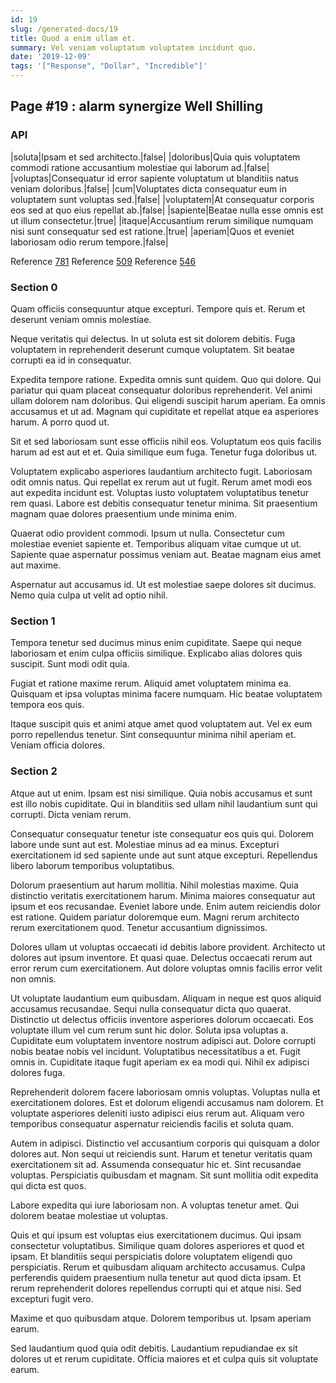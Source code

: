 ```yaml
---
id: 19
slug: /generated-docs/19
title: Quod a enim ullam et.
summary: Vel veniam voluptatum voluptatem incidunt quo.
date: '2019-12-09'
tags: '["Response", "Dollar", "Incredible"]'
---
```


## Page #19 : alarm synergize Well Shilling
### API

|soluta|Ipsam et sed architecto.|false|
|doloribus|Quia quis voluptatem commodi ratione accusantium molestiae qui laborum ad.|false|
|voluptas|Consequatur id error sapiente voluptatum ut blanditiis natus veniam doloribus.|false|
|cum|Voluptates dicta consequatur eum in voluptatem sunt voluptas sed.|false|
|voluptatem|At consequatur corporis eos sed at quo eius repellat ab.|false|
|sapiente|Beatae nulla esse omnis est ut illum consectetur.|true|
|itaque|Accusantium rerum similique numquam nisi sunt consequatur sed est ratione.|true|
|aperiam|Quos et eveniet laboriosam odio rerum tempore.|false|

Reference [781](/781)
Reference [509](/509)
Reference [546](/546)


### Section 0
Quam officiis consequuntur atque excepturi. Tempore quis et. Rerum et deserunt veniam omnis molestiae.
 Neque veritatis qui delectus. In ut soluta est sit dolorem debitis. Fuga voluptatem in reprehenderit deserunt cumque voluptatem. Sit beatae corrupti ea id in consequatur.
 Expedita tempore ratione. Expedita omnis sunt quidem. Quo qui dolore. Qui pariatur qui quam placeat consequatur doloribus reprehenderit. Vel animi ullam dolorem nam doloribus. Qui eligendi suscipit harum aperiam.
Ea omnis accusamus et ut ad. Magnam qui cupiditate et repellat atque ea asperiores harum. A porro quod ut.
 Sit et sed laboriosam sunt esse officiis nihil eos. Voluptatum eos quis facilis harum ad est aut et et. Quia similique eum fuga. Tenetur fuga doloribus ut.
 Voluptatem explicabo asperiores laudantium architecto fugit. Laboriosam odit omnis natus. Qui repellat ex rerum aut ut fugit. Rerum amet modi eos aut expedita incidunt est.
Voluptas iusto voluptatem voluptatibus tenetur rem quasi. Labore est debitis consequatur tenetur minima. Sit praesentium magnam quae dolores praesentium unde minima enim.
 Quaerat odio provident commodi. Ipsum ut nulla. Consectetur cum molestiae eveniet sapiente et. Temporibus aliquam vitae cumque ut ut. Sapiente quae aspernatur possimus veniam aut. Beatae magnam eius amet aut maxime.
 Aspernatur aut accusamus id. Ut est molestiae saepe dolores sit ducimus. Nemo quia culpa ut velit ad optio nihil.
### Section 1
Tempora tenetur sed ducimus minus enim cupiditate. Saepe qui neque laboriosam et enim culpa officiis similique. Explicabo alias dolores quis suscipit. Sunt modi odit quia.
 Fugiat et ratione maxime rerum. Aliquid amet voluptatem minima ea. Quisquam et ipsa voluptas minima facere numquam. Hic beatae voluptatem tempora eos quis.
 Itaque suscipit quis et animi atque amet quod voluptatem aut. Vel ex eum porro repellendus tenetur. Sint consequuntur minima nihil aperiam et. Veniam officia dolores.
### Section 2
Atque aut ut enim. Ipsam est nisi similique. Quia nobis accusamus et sunt est illo nobis cupiditate. Qui in blanditiis sed ullam nihil laudantium sunt qui corrupti. Dicta veniam rerum.
 Consequatur consequatur tenetur iste consequatur eos quis qui. Dolorem labore unde sunt aut est. Molestiae minus ad ea minus. Excepturi exercitationem id sed sapiente unde aut sunt atque excepturi. Repellendus libero laborum temporibus voluptatibus.
 Dolorum praesentium aut harum mollitia. Nihil molestias maxime. Quia distinctio veritatis exercitationem harum. Minima maiores consequatur aut ipsum et eos recusandae. Eveniet labore unde.
Enim autem reiciendis dolor est ratione. Quidem pariatur doloremque eum. Magni rerum architecto rerum exercitationem quod. Tenetur accusantium dignissimos.
 Dolores ullam ut voluptas occaecati id debitis labore provident. Architecto ut dolores aut ipsum inventore. Et quasi quae. Delectus occaecati rerum aut error rerum cum exercitationem. Aut dolore voluptas omnis facilis error velit non omnis.
 Ut voluptate laudantium eum quibusdam. Aliquam in neque est quos aliquid accusamus recusandae. Sequi nulla consequatur dicta quo quaerat. Distinctio ut delectus officiis inventore asperiores dolorum occaecati. Eos voluptate illum vel cum rerum sunt hic dolor. Soluta ipsa voluptas a.
Cupiditate eum voluptatem inventore nostrum adipisci aut. Dolore corrupti nobis beatae nobis vel incidunt. Voluptatibus necessitatibus a et. Fugit omnis in. Cupiditate itaque fugit aperiam ex ea modi qui. Nihil ex adipisci dolores fuga.
 Reprehenderit dolorem facere laboriosam omnis voluptas. Voluptas nulla et exercitationem dolores. Est et dolorum eligendi accusamus nam dolorem. Et voluptate asperiores deleniti iusto adipisci eius rerum aut. Aliquam vero temporibus consequatur aspernatur reiciendis facilis et soluta quam.
 Autem in adipisci. Distinctio vel accusantium corporis qui quisquam a dolor dolores aut. Non sequi ut reiciendis sunt.
Harum et tenetur veritatis quam exercitationem sit ad. Assumenda consequatur hic et. Sint recusandae voluptas. Perspiciatis quibusdam et magnam. Sit sunt mollitia odit expedita qui dicta est quos.
 Labore expedita qui iure laboriosam non. A voluptas tenetur amet. Qui dolorem beatae molestiae ut voluptas.
 Quis et qui ipsum est voluptas eius exercitationem ducimus. Qui ipsam consectetur voluptatibus. Similique quam dolores asperiores et quod et ipsam. Et blanditiis sequi perspiciatis dolore voluptatem eligendi quo perspiciatis.
Rerum et quibusdam aliquam architecto accusamus. Culpa perferendis quidem praesentium nulla tenetur aut quod dicta ipsam. Et rerum reprehenderit dolores repellendus corrupti qui et atque nisi. Sed excepturi fugit vero.
 Maxime et quo quibusdam atque. Dolorem temporibus ut. Ipsam aperiam earum.
 Sed laudantium quod quia odit debitis. Laudantium repudiandae ex sit dolores ut et rerum cupiditate. Officia maiores et et culpa quis sit voluptate earum.
